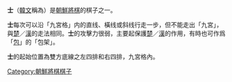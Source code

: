 {{Otheruses|other='''士'''的其他含義|士 (消歧義)}}
'''士'''（[[韓文|韓文]]稱為'''{{lang|ko|사}}'''）是[[朝鮮將棋|朝鮮將棋]]的棋子之一。

'''士'''每次可以沿「九宮格」内的直线、橫线或斜线行走一步，但不能走出「九宮」，與[[楚_(朝鮮將棋)|楚]]／[[漢_(朝鮮將棋)|漢]]的走法相同。'''士'''的攻擊力很弱，主要起保護[[楚_(朝鮮將棋)|楚]]／[[漢_(朝鮮將棋)|漢]]的作用，有時也可作爲「[[包_(朝鮮將棋)|包]]」的「包架」。

'''士'''的起始位置為雙方底線之左四排和右四排，九宮格內。

[[Category:朝鮮將棋棋子|Category:朝鮮將棋棋子]]
